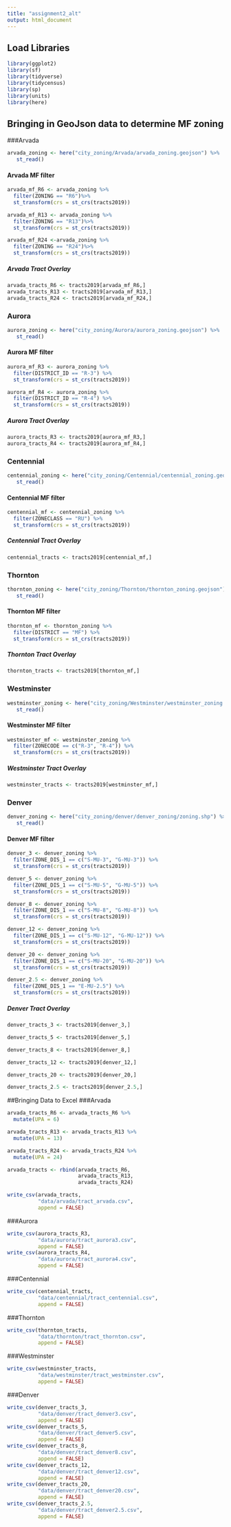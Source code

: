 ```yaml
---
title: "assignment2_alt"
output: html_document
---
```

## Load Libraries
```r
library(ggplot2)
library(sf)
library(tidyverse)
library(tidycensus)
library(sp)
library(units)
library(here)
```

## Bringing in GeoJson data to determine MF zoning

###Arvada
``` r
arvada_zoning <- here("city_zoning/Arvada/arvada_zoning.geojson") %>%
   st_read()

```
#### Arvada MF filter
``` r
arvada_mf_R6 <- arvada_zoning %>%
  filter(ZONING == "R6")%>%
  st_transform(crs = st_crs(tracts2019))

arvada_mf_R13 <- arvada_zoning %>%
  filter(ZONING == "R13")%>%
  st_transform(crs = st_crs(tracts2019))

arvada_mf_R24 <-arvada_zoning %>%
  filter(ZONING == "R24")%>%
  st_transform(crs = st_crs(tracts2019))
```

##### Arvada Tract Overlay
```r
arvada_tracts_R6 <- tracts2019[arvada_mf_R6,]
arvada_tracts_R13 <- tracts2019[arvada_mf_R13,]
arvada_tracts_R24 <- tracts2019[arvada_mf_R24,]
```

### Aurora 
``` r
aurora_zoning <- here("city_zoning/Aurora/aurora_zoning.geojson") %>%
   st_read()

```
#### Aurora MF filter
``` r
aurora_mf_R3 <- aurora_zoning %>%
  filter(DISTRICT_ID == "R-3") %>%
  st_transform(crs = st_crs(tracts2019))

aurora_mf_R4 <- aurora_zoning %>%
  filter(DISTRICT_ID == "R-4") %>%
  st_transform(crs = st_crs(tracts2019))

```

##### Aurora Tract Overlay
```r
aurora_tracts_R3 <- tracts2019[aurora_mf_R3,]
aurora_tracts_R4 <- tracts2019[aurora_mf_R4,]
```

### Centennial 
``` r
centennial_zoning <- here("city_zoning/Centennial/centennial_zoning.geojson") %>%
   st_read()

```
#### Centennial MF filter
``` r
centennial_mf <- centennial_zoning %>%
  filter(ZONECLASS == "RU") %>%
  st_transform(crs = st_crs(tracts2019))
```

##### Centennial Tract Overlay
```r
centennial_tracts <- tracts2019[centennial_mf,]
```

### Thornton 
``` r
thornton_zoning <- here("city_zoning/Thornton/thornton_zoning.geojson") %>%
   st_read()

```
#### Thornton MF filter
``` r
thornton_mf <- thornton_zoning %>%
  filter(DISTRICT == "MF") %>%
  st_transform(crs = st_crs(tracts2019))
```

##### Thornton Tract Overlay
```r
thornton_tracts <- tracts2019[thornton_mf,]
```

### Westminster 
``` r
westminster_zoning <- here("city_zoning/Westminster/westminster_zoning.geojson") %>%
   st_read()

```
#### Westminster MF filter
``` r
westminster_mf <- westminster_zoning %>%
  filter(ZONECODE == c("R-3", "R-4")) %>%
  st_transform(crs = st_crs(tracts2019))
```

##### Westminster Tract Overlay
```r
westminster_tracts <- tracts2019[westminster_mf,]
```

### Denver 
``` r
denver_zoning <- here("city_zoning/denver/denver_zoning/zoning.shp") %>%
   st_read()

```
#### Denver MF filter
``` r
denver_3 <- denver_zoning %>%
  filter(ZONE_DIS_1 == c("S-MU-3", "G-MU-3")) %>%
  st_transform(crs = st_crs(tracts2019))

denver_5 <- denver_zoning %>%
  filter(ZONE_DIS_1 == c("S-MU-5", "G-MU-5")) %>%
  st_transform(crs = st_crs(tracts2019))

denver_8 <- denver_zoning %>%
  filter(ZONE_DIS_1 == c("S-MU-8", "G-MU-8")) %>%
  st_transform(crs = st_crs(tracts2019))

denver_12 <- denver_zoning %>%
  filter(ZONE_DIS_1 == c("S-MU-12", "G-MU-12")) %>%
  st_transform(crs = st_crs(tracts2019))

denver_20 <- denver_zoning %>%
  filter(ZONE_DIS_1 == c("S-MU-20", "G-MU-20")) %>%
  st_transform(crs = st_crs(tracts2019))

denver_2.5 <- denver_zoning %>%
  filter(ZONE_DIS_1 == "E-MU-2.5") %>%
  st_transform(crs = st_crs(tracts2019))
```

##### Denver Tract Overlay
```r
denver_tracts_3 <- tracts2019[denver_3,]

denver_tracts_5 <- tracts2019[denver_5,]

denver_tracts_8 <- tracts2019[denver_8,]

denver_tracts_12 <- tracts2019[denver_12,]

denver_tracts_20 <- tracts2019[denver_20,]

denver_tracts_2.5 <- tracts2019[denver_2.5,]
```

##Bringing Data to Excel
###Arvada
``` r
arvada_tracts_R6 <- arvada_tracts_R6 %>%
  mutate(UPA = 6)

arvada_tracts_R13 <- arvada_tracts_R13 %>%
  mutate(UPA = 13)

arvada_tracts_R24 <- arvada_tracts_R24 %>%
  mutate(UPA = 24)

arvada_tracts <- rbind(arvada_tracts_R6,
                       arvada_tracts_R13,
                       arvada_tracts_R24)

write_csv(arvada_tracts, 
          "data/arvada/tract_arvada.csv", 
          append = FALSE)
```

###Aurora
``` r
write_csv(aurora_tracts_R3, 
          "data/aurora/tract_aurora3.csv", 
          append = FALSE)
write_csv(aurora_tracts_R4, 
          "data/aurora/tract_aurora4.csv", 
          append = FALSE)

```

###Centennial
``` r
write_csv(centennial_tracts, 
          "data/centennial/tract_centennial.csv", 
          append = FALSE)

```

###Thornton
``` r
write_csv(thornton_tracts, 
          "data/thornton/tract_thornton.csv", 
          append = FALSE)

```

###Westminster
``` r
write_csv(westminster_tracts, 
          "data/westminster/tract_westminster.csv", 
          append = FALSE)

```

###Denver
```r
write_csv(denver_tracts_3, 
          "data/denver/tract_denver3.csv", 
          append = FALSE)
write_csv(denver_tracts_5, 
          "data/denver/tract_denver5.csv", 
          append = FALSE)
write_csv(denver_tracts_8, 
          "data/denver/tract_denver8.csv", 
          append = FALSE)
write_csv(denver_tracts_12, 
          "data/denver/tract_denver12.csv", 
          append = FALSE)
write_csv(denver_tracts_20, 
          "data/denver/tract_denver20.csv", 
          append = FALSE)
write_csv(denver_tracts_2.5, 
          "data/denver/tract_denver2.5.csv", 
          append = FALSE)
```